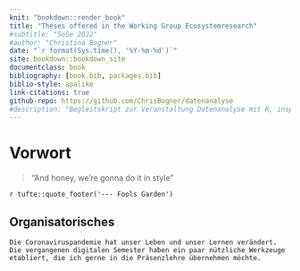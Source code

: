 ```yaml
---
knit: "bookdown::render_book"
title: "Theses offered in the Working Group Ecosystemresearch"
#subtitle: "SoSe 2022"
#author: "Christina Bogner"
date: "`r format(Sys.time(), '%Y-%m-%d')`"
site: bookdown::bookdown_site
documentclass: book
bibliography: [book.bib, packages.bib]
biblio-style: apalike
link-citations: true
github-repo: https://github.com/ChrisBogner/datenanalyse
#description: "Begleitskript zur Veranstaltung Datenanalyse mit R, inspiriert von ModernDive"
---
```


# Vorwort {-}

> "And honey, we're gonna do it in style"

`r tufte::quote_footer('--- Fools Garden')`

## Organisatorisches {-}

```block
Die Coronaviruspandemie hat unser Leben und unser Lernen verändert. Die vergangenen digitalen Semester haben ein paar nützliche Werkzeuge etabliert, die ich gerne in die Präsenzlehre übernehmen möchte.
```

